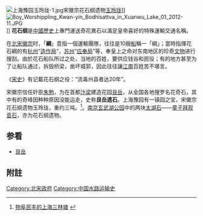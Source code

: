 [[File:上海豫园玉玲珑-1.jpg|thumb]]宋徽宗花石纲遗物[[玉玲珑|玉玲珑]]]][[File:Boy_Worshippling_Kwan-yin_Bodhisattva_in_Xuanwu_Lake_01_2012-11.JPG|thumb]]]]
'''花石纲'''是[[中國歷史|中國歷史]]上專門運送奇花異石以滿足皇帝喜好的特殊運輸交通名稱。

在[[北宋|北宋]][[宋徽宗|徽宗]]时，「'''綱'''」意指一個運輸團隊，往往是10艘[[船|船]]稱一「綱」；當時指揮花石綱的有[[杭州|杭州]]“[[造作局|造作局]]”，[[苏州|苏州]]“[[应奉局|应奉局]]”等，奉皇上之命对东南地区的珍奇[[文物|文物]]进行搜刮。由於花石船队所过之处，当地的百姓，要供应钱谷和民役；有的地方甚至为了让船队通过，拆毁桥梁，凿坏城郭，因此往往讓[[江南|江南]]百姓苦不堪言。

《[[宋史|宋史]]》有记載花石纲之役：“流毒州县者达20年”。

宋徽宗信任奸臣[[朱勉|朱勉]]，为在首都[[汴梁|汴梁]]建造花园[[艮岳|艮岳]]，从全国各地搜罗名花奇石，其中有的奇峰因种种原因没能运走，史称'''艮岳遗石'''。上海豫园有一镇园之宝，宋徽宗花石纲遗物玉玲珑，重约三吨。<ref>[http://mil.eastday.com/epublish/gb/paper451/2/class045100001/hwz1368685.htm 物阜民丰的上海三林塘] {{webarchive|url=https://web.archive.org/web/20160304133249/http://mil.eastday.com/epublish/gb/paper451/2/class045100001/hwz1368685.htm |date=2016-03-04 }}</ref>。[[南京市|南京]][[玄武湖|玄武湖公园]]中的两块[[太湖石|太湖石]]——[[童子拜观音石|童子拜观音石]]，亦为花石纲遗物。

==参看==
*[[艮岳|艮岳]]

== 附註 ==
{{reflist}}

{{中國歷史小作品}}

[[Category:北宋政府|Category:北宋政府]]
[[Category:中国水路运输史|Category:中国水路运输史]]